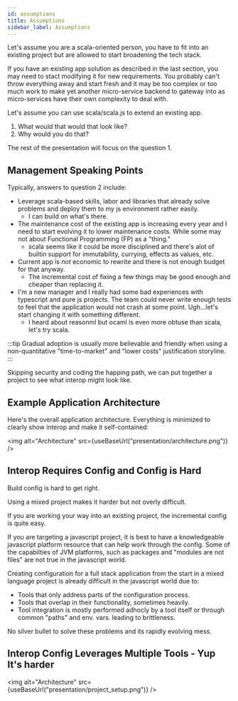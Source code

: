 ```yaml
---
id: assumptions
title: Assumptions
sidebar_label: Assumptions
---
```



Let's assume you are a scala-oriented person, you have to fit into an existing project but are allowed to start broadening the tech stack.

If you have an existing app solution as described in the last section, you may need to stact modifying it for new requirements.
You probably can't throw everything away and start fresh and it may be too complex or too much work to make yet another micro-service backend to gateway
into as micro-services have their own complexity to deal with.

Let's assume you can use scala/scala.js to extend an existing app.

1. What would that would that look like?
2. Why would you do that?

The rest of the presentation will focus on the question 1.

## Management Speaking Points

Typically, answers to question 2 include:

- Leverage scala-based skills, labor and libraries that already solve problems and deploy them to my js environment rather easily.
  - I can build on what's there.
- The maintenance cost of the existing app is increasing every year and I need to start evolving it to lower maintenance costs. While some may not about
  Functional Programming (FP) as a "thing."
  - scala seems like it could be more disciplined and there's alot of builtin support for immutability, currying, effects as values, etc.
- Current app is _not_ economic to rewrite and there is not enough budget for that anyway.
  - The incremental cost of fixing a few things may be good enough and cheaper than replacing it.
- I'm a new manager and I really had some bad experiences with typescript and pure js projects. The team could
  never write enough tests to feel that the application would not crash at some point. Ugh...let's start changing it with something different.
  - I heard about reasonml but ocaml is even more obtuse than scala, let's try scala.

:::tip
Gradual adoption is usually more believable and friendly when using a non-quantitative "time-to-market" and "lower costs" justification storyline.
:::

Skipping security and coding the happing path, we can put together a project to see what interop might look like.

## Example Application Architecture

Here's the overall application architecture. Everything is minimized to clearly show interop and make it self-contained:

<img alt="Architecture" src={useBaseUrl("presentation/architecture.png")} />

## Interop Requires Config and Config is Hard

Build config is hard to get right.

Using a mixed project makes it harder but not overly difficult.

If you are working your way into an existing project, the incremental config is quite easy.

If you are targeting a javascript project, it is best to have a knowledgeable javascript platform resource that can help work through the config.
Some of the capabilties of JVM platforms, such as packages and "modules are not files" are not true in the javascript world.

Creating configuration for a full stack application from the start in a mixed language project is already difficult in the javascript world due to:

- Tools that only address parts of the configuration process.
- Tools that overlap in their functionality, sometimes heavily.
- Tool integration is mostly performed adhocly by a tool itself or through common "paths" and env. vars. leading to brittleness.

No silver bullet to solve these problems and its rapidly evolving mess.

## Interop Config Leverages Multiple Tools - Yup It's harder

<img alt="Architecture" src={useBaseUrl("presentation/project_setup.png")} />
